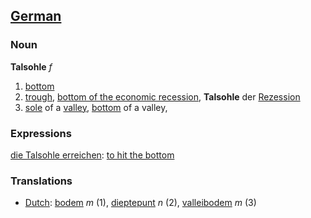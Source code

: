 ==[[German]]==
===Noun===

'''Talsohle''' ''f''

#[[bottom]]
#[[trough]], [[bottom of the economic recession]], '''Talsohle''' der [[Rezession]]
#[[sole]] of a [[valley]], [[bottom]] of a valley, 

===Expressions===
[[die Talsohle erreichen]]: [[to hit the bottom]]

===Translations===
*[[Dutch]]: [[bodem]] ''m'' (1), [[dieptepunt]] ''n'' (2), [[valleibodem]] ''m'' (3)
